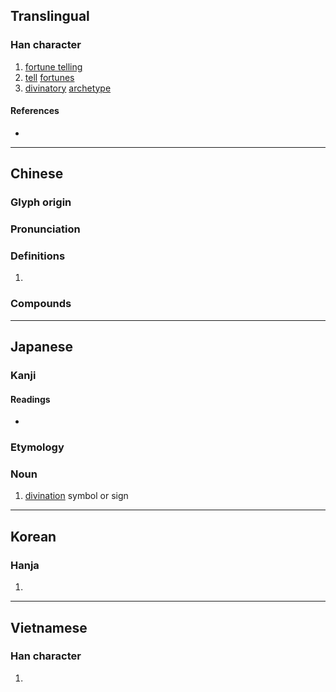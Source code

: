 {{character info/new}}
==Translingual==

===Han character===
{{Han char|rn=25|rad=卜|as=06|sn=8|four=43100|canj=GGY|ids=⿰圭卜}}

# [[fortune telling]]
# [[tell]] [[fortune]]s
# [[divinatory]] [[archetype]]

====References====
* {{Han ref|kx=0158.130|dkj=02798|dj=0362.090|hdz=10094.050|uh=5366|ud=21350|bh=A8F6|bd=43254}}

----

==Chinese==
{{zh-forms}}

===Glyph origin===
{{Han etym}}

===Pronunciation===
{{zh-pron
|m=guà
|m-s=
|c=gwaa3
|c-t=
|g=
|h=pfs=
|j=
|md=
|mn=kòa
|w=
|x=
|mc=y
|oc=y
|cat=
}}

===Definitions===
{{zh-hanzi}}

# {{rfdef|lang=zh}}

===Compounds===
{{zh-der|上卦|互卦|內卦|八卦|卜卦|占卦|卦候|卦命|卦姑|卦氣|卦爻|卦禮|卦筒|卦義|卦變|卦辭|卦限|打卦|算卦|翻卦|課卦|變卦|陳卦}}

----

==Japanese==

===Kanji===
{{ja-kanji|grade=|rs=卜06}}

====Readings====
* {{ja-readings
|goon=け
|kanon=かい
|kanyoon=か
|kun=うらかた}}

===Etymology===
{{wikipedia|lang=ja}}
{{ja-kanjitab|け|yomi=o}}

===Noun===
{{ja-noun|け}}

# [[divination]] symbol or sign

----

==Korean==

===Hanja===
{{ko-hanja|hangeul=괘|rv=gwae|mr=kwae}}

# {{defn|lang=ko|sort=卜06}}

----

==Vietnamese==

===Han character===
{{vi-hantu|quái|rs=卜06}}

# {{defn|lang=vi|sort=卜06}}